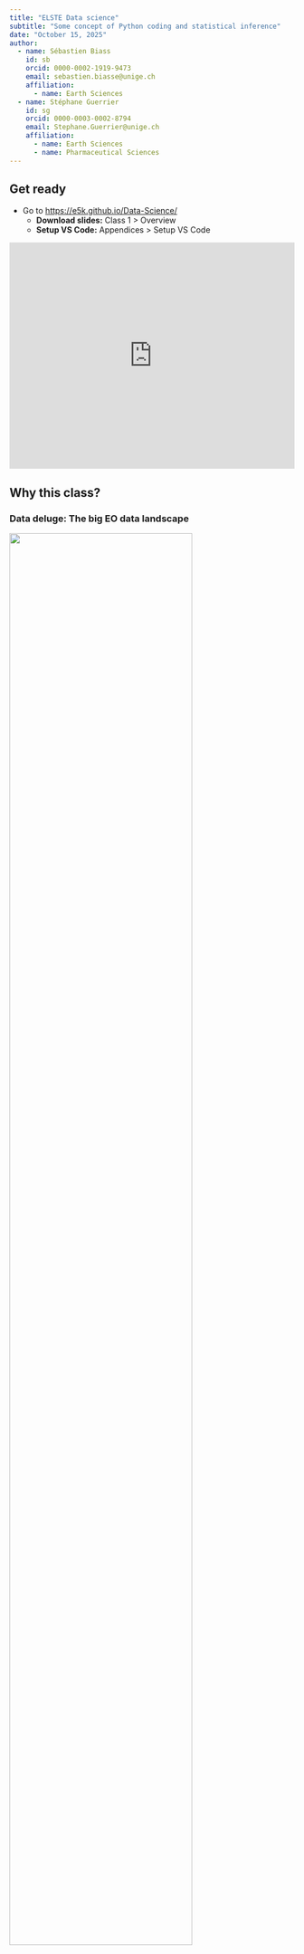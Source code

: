 ```yaml
---
title: "ELSTE Data science"
subtitle: "Some concept of Python coding and statistical inference"
date: "October 15, 2025"
author:
  - name: Sébastien Biass
    id: sb
    orcid: 0000-0002-1919-9473
    email: sebastien.biasse@unige.ch
    affiliation: 
      - name: Earth Sciences
  - name: Stéphane Guerrier
    id: sg
    orcid: 0000-0003-0002-8794
    email: Stephane.Guerrier@unige.ch
    affiliation: 
      - name: Earth Sciences
      - name: Pharmaceutical Sciences
---
```


## Get ready

- Go to [https://e5k.github.io/Data-Science/](https://e5k.github.io/Data-Science/)
  - **Download slides:** Class 1 > [Overview]{.bg}
  - **Setup VS Code:** Appendices > [Setup VS Code]{.bg}

<span style="font-size: 0.5em;"></span>

<iframe src="https://e5k.github.io/Data-Science/appendices/setup_vscode.html" width="100%" height="400px" style="border:none;"></iframe>



## Why this class?

### Data deluge: The big EO data landscape

![](img/LandsatArchive.gif){width=80% fig-align="center"}

- **Landsat:**
  - Download: 53 images/day (2001) - 220’000 images/day (2017)
  - 5 million images of the Earth surface → [> 5 PB]{.bg}
- **ESA Sentinel 1 & 2** → [4.6TB /daily!]{.bg}



## Why this class?

:::: {.columns}
::: {.column width="50%"}
**As scientists, we are exposed to**:

- Increasing computational power/facilities
- Increasing amount of data

::: {.fragment}
**How do we make sense of it all?**

- [Scientific coding]{.bg} → gateway to scientific data analysis
- [Data science]{.bg} → extracting meaningful infomation and insights from data
:::
:::
::: {.column width="50%"}
![](img/diw.jpeg)
:::
::::

## What is [data science]{.bg}

### Wikipedia

> Data science is an [interdisciplinary academic field]{.bg} that uses statistics, scientific computing, scientific methods, processing, scientific visualization, algorithms and systems to extract or extrapolate knowledge from [...] data.

::: {.fragment}

### National Institutes of Standards and Technology

> The field that combines domain expertise, programming skills, and knowledge of mathematics and statistics to [extract meaningful insights from data]{.bg}.
:::

## Class schedule

- **Fall part at UNIGE**: 6 $\times$ 3-h long sessions
- **Assistants**: Simon Thivet, Filippo Salmaso, Lionel Voirol 
- **Format**: Theory, live coding and exercises

### October 15 and 22

- **Seb** → Intro to data science libraries for [Python]{.bg} → `Pandas`, `seaborn`

### October 29 and November 5

- **Stéphane** → Intro to statistical method for [data inference]{.bg}

### November 12 and 19

- Flexible as a function of how we progress
- Exam format to be defined

## Class objectives

- Scientific coding and stats often appear daunting
- True, there can be a steep learning curve


<span style="font-size: 0.5em;"></span>

::: {.fragment}
### Objectives

- **Not** to make you and expert developer / statistician **but**
  - To help you gain the [confidence]{.bg} that you are [totally capable of doing it]{.bg}
  - To make you realise that [what you will get]{.bg} in terms of research capabilities is [worth the effort]{.bg}!

:::

## Get involved!!!

**We want this class to be useful for [your research]{.bg}**!

<span style="font-size: 0.5em;"></span>

Try to contextualise the course material to **your research**:

- Do you already have your own [datasets]{.bg} you could bring to class?
- Can you use the course to [formulate new research questions]{.bg}?
- Do you know any open-access datasets relevant to your fields?
  - If not, can you find some for the next weeks?


# Why coding? {background-color="#2F4647"}



## Motivations

- **Example**: A common - but unnecessarily complicated - workflow of [many specialised softwares]{.bg}

```mermaid
%%{init: {"theme":"dark"}}%%
flowchart LR
    B[Data Collection]
    B --> C[Data Cleaning]
    C --> D[Analysis]
    D --> E[Visualisation]
```


::: {.fragment}
- **Objective**: Integrate full research workflow in an environment [supporting all tasks]{.bg}

```mermaid
flowchart LR
    B[Start]
    B --> C["<img src='https://s3.dualstack.us-east-2.amazonaws.com/pythondotorg-assets/media/community/logos/python-logo-only.png' width='20'>"]
    C --> D[End]
```
:::






## Motivations

### Motivation 1: Automation

:::: {.columns}
::: {.column width="60%"}

**Cotopaxi volcano**

- Reconstructing eruption source parameters (ESP) from tephra deposits
    - *How do different measurement methods influence ESP estimates*?

::: {.fragment}
- 40 outcrops
- ~10 samples per outcrop
- ~7 measurement methods per sample
:::


:::
::: {.column width="40%"}
![](img/_Cotopaxi%20-%202%20of%20200.jpeg){width=100%}
:::
::::


## Motivations

### Motivation 2: Data analysis

:::: {.columns}
::: {.column width="48%"}

**Example 1**: Exploit catalogues of big Earth Observation data

- **Revisit big EO catalogues to infer new knowledge**
    - *What controls the impact and recovery of vegetation following eruptions*?
:::
::: {.column width="4%"}
:::
::: {.column width="48%"}
![](img/Pinatubo.gif){width=100%}

:::
::::

## Motivations
### Motivation 2: Data analysis

:::: {.columns}
::: {.column width="48%"}

**Example 2**: Streamline global geochemical analyses

- **Access global databases**
  - e.g., *Georock* database 
- **Automatic dedicated analyses/plots**
  - e.g., *TAS* diagrams and classification using `pyrolite`

:::
::: {.column width="4%"}
:::
::: {.column width="48%"}

![](img/pyrolite.webp){width=100%}

:::
::::



## Motivations
### Motivation 3: Visualisation

**Example 1**: In volcanically-active regions, soil burial after explosive eruptions [capture more carbon that they emit]{.bg}.

![](img/C_v2.png)

## Motivations
### Motivation 3: Visualisation

**Example 2**: In Small Island States, [≥90% of population and GDP]{.bg} is exposed to volcanic hazards.

![](img/FigS07.png){width=90% fig-align="center"}



# Why Python?  {background-color="#2F4647"}

## Python's advantages [^1]

:::: {.columns}
::: {.column width="50%"}

1. **Free**
2. **Open source**
   - Not dependent on any company
   - Large online community
3. **Old** → stable (started in 1991)
4. **Very** popular in science
5. Relatively easy to learn

:::
::: {.column width="50%"}
![](img/stack.png){width=120%}
:::
::::

[^1]: Inspired by the [School of Oceanography at University of Washington](https://www.youtube.com/watch?v=O3DnvPuw8Ro&list=PLjazLUieaXOWl-4ZUn4VWabP5-Tb74ZbR&index=3)

## What is Python

**High-level computing language**

- Compiled → doesn't directly speak to the computer, but is *interpreted* by another language
  - Usually slower, but much, much [easier to use]{.bg}!


**Modular**

- Python is composed of a *core* of functions complemented by wide ecosystem of specialized packages for [specific tasks]{.bg}
  - A [function]{.bg} is a bit of code to perform a **specific task**
  - A [module]{.bg} is a collection of **functions**
  - A [package]{.bg} is composed by multiple **modules**


## An example of packages, modules and functions

In the code below, we first load the necessary packages and libraries:

- `matplotlib` is the main **visualisation** [package]{.bg} used in Python
- `pyplot` is a [module]{.bg} of `matplotlib` that provides easy-to-use functions for **plotting** data
- `figure` is a [function]{.bg} of `pyplot` and is the main function to prepare a plot

```python
# | eval: False
# | echo: True

# Import the packages and modules
from matplotlib import pyplot as plt 
# Set up a figure for plotting
plt.figure(...) 

```
<!-- 1. Load the `pyplot` [module]{.bg} from the `matplotlib` [package]{.bg} 
2. The `pyplot` module provides the `figure` [function]{.bg} -->

## How to use Python 


:::: {.columns}
::: {.column width="48%"}

**Option 1**: Your own computer

- Requires some setup
- No internet connection required
- Slow if computer is slow
- All data stored on your own computer

::: {.callout-important}
## Environment manager!

Make sure to install an **environment manager** → e.g. [Miniconda](https://www.anaconda.com/docs/getting-started/miniconda/main)
:::

:::

::: {.column width="4%"}

:::

::: {.column width="48%"}

::: {.fragment}
**Option 2**: On the cloud → [Google Collab](https://colab.google)

- No setup required
- No internet connection required
- Decent speed, free as long as Google says it is free
- All data stored on your own computer

:::
:::
::::

## How to run Python 


**3 main ways to run Python...**

1. Run Python `.py` scripts from the command line → *deprecated*
2. Run blocks of code from within a Python `.py` script using `ipykernel` → **similar behaviour to R/Matlab** = ❤️ 
3. Use **Jupyter Notebooks** in `.ipynb` files


::: {.fragment}
**...in two different environments**

1. Dedicated software: [VSCode](https://code.visualstudio.com/docs/python/jupyter-support-py), [PyCharm](https://www.jetbrains.com/pycharm/), [Spyder](https://www.spyder-ide.org)
2. Web browser: [JupyterLab](https://jupyter.org)
:::



## Start coding!

- Go to [https://e5k.github.io/Data-Science/](https://e5k.github.io/Data-Science/)
  - **Setup VS Code:** Appendices > [Setup VS Code]{.bg}

<span style="font-size: 0.5em;"></span>

<iframe src="https://e5k.github.io/Data-Science/appendices/setup_vscode.html" width="100%" height="400px" style="border:none;"></iframe>
